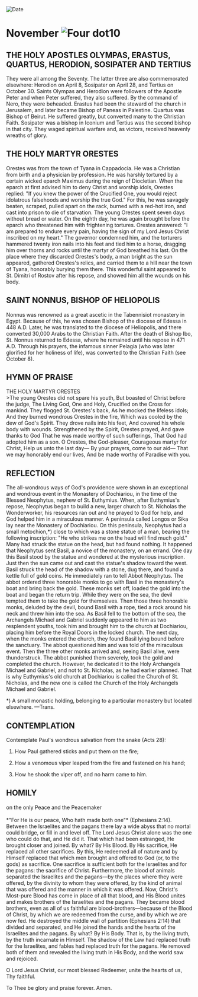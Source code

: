 
<RunningHead />
<Image src="/title-imprint.png" height={68} width={50} alt="Date" className="title-imprint"/>

# <div id="date">November <Image className="four-dot" src="/four-dot.png" height={15} width={15} alt="Four dot" />10</div>

## THE HOLY APOSTLES OLYMPAS, ERASTUS, QUARTUS, HERODION, SOSIPATER AND TERTIUS

They were all among the Seventy. The latter three are also commemorated elsewhere: Herodion on April 8, Sosipater on April 28, and Tertius on October 30. Saints Olympas and Herodion were followers of the Apostle Peter and when Peter suffered, they also suffered. By the command of Nero, they were beheaded. Erastus had been the steward of the church in Jerusalem, and later became Bishop of Paneas in Palestine. Quartus was Bishop of Beirut. He suffered greatly, but converted many to the Christian Faith. Sosipater was a bishop in Iconium and Tertius was the second bishop in that city. They waged spiritual warfare and, as victors, received heavenly wreaths of glory.

## THE HOLY MARTYR ORESTES

Orestes was from the town of Tyana in Cappadocia. He was a Christian from birth and a physician by profession. He was harshly tortured by a certain wicked eparch Maximus during the reign of Diocletian. When the eparch at first advised him to deny Christ and worship idols, Orestes replied: "If you knew the power of the Crucified One, you would reject idolatrous falsehoods and worship the true God." For this, he was savagely beaten, scraped, pulled apart on the rack, burned with a red-hot iron, and cast into prison to die of starvation. The young Orestes spent seven days without bread or water. On the eighth day, he was again brought before the eparch who threatened him with frightening tortures. Orestes answered: "I am prepared to endure every pain, having the sign of my Lord Jesus Christ inscribed on my heart." The governor condemned him, and the torturers hammered twenty iron nails into his feet and tied him to a horse, dragging him over thorns and rocks until the martyr of God breathed his last. On the place where they discarded Orestes's body, a man bright as the sun appeared, gathered Orestes's relics, and carried them to a hill near the town of Tyana, honorably burying them there. This wonderful saint appeared to St. Dimitri of Rostov after his repose, and showed him all the wounds on his body.

## SAINT NONNUS, BISHOP OF HELIOPOLIS

Nonnus was renowned as a great ascetic in the Tabennisiot monastery in Egypt. Because of this, he was chosen Bishop of the diocese of Edessa in 448 A.D. Later, he was translated to the diocese of Heliopolis, and there converted 30,000 Arabs to the Christian Faith. After the death of Bishop Ibo, St. Nonnus returned to Edessa, where he remained until his repose in 471 A.D. Through his prayers, the infamous sinner Pelagia (who was later glorified for her holiness of life), was converted to the Christian Faith (see October 8).


## HYMN OF PRAISE
<div style={{textAlign:'center', color:'crimson', fontWeight:'bold'}}>
THE HOLY MARTYR ORESTES
</div>
>The young Orestes did not spare his youth,  
But boasted of Christ before the judge,  
The Living God, One and Holy,  
Crucified on the Cross for mankind.  
They flogged St. Orestes's back,  
As he mocked the lifeless idols;  
And they burned wondrous Orestes in the fire,  
Which was cooled by the dew of God's Spirit.  
They drove nails into his feet,  
And covered his whole body with wounds.  
Strengthened by the Spirit, Orestes prayed,  
And gave thanks to God  
That he was made worthy of such sufferings,  
That God had adopted him as a son.  
O Orestes, the God-pleaser,  
Courageous martyr for Christ,  
Help us unto the last day—  
By your prayers, come to our aid—  
That we may honorably end our lives,  
And be made worthy of Paradise with you.  


## REFLECTION

The all-wondrous ways of God's providence were shown in an exceptional and wondrous event in the Monastery of Dochiariou, in the time of the Blessed Neophytus, nephew of St. Euthymius. When, after Euthymius's repose, Neophytus began to build a new, larger church to St. Nicholas the Wonderworker, his resources ran out and he prayed to God for help, and God helped him in a miraculous manner. A peninsula called Longos or Sika lay near the Monastery of Dochiariou. On this peninsula, Neophytus had a small metochion,*) close to which was a stone statue of a man, bearing the following inscription: "He who strikes me on the head will find much gold." Many had struck the statue on the head, but had found nothing. It happened that Neophytus sent Basil, a novice of the monastery, on an errand. One day this Basil stood by the statue and wondered at the mysterious inscription. Just then the sun came out and cast the statue's shadow toward the west. Basil struck the head of the shadow with a stone, dug there, and found a kettle full of gold coins. He immediately ran to tell Abbot Neophytus. The abbot ordered three honorable monks to go with Basil in the monastery's boat and bring back the gold. These monks set off, loaded the gold into the boat and began the return trip. While they were on the sea, the devil tempted them to take the gold for themselves. Then those three honorable monks, deluded by the devil, bound Basil with a rope, tied a rock around his neck and threw him into the sea. As Basil fell to the bottom of the sea, the Archangels Michael and Gabriel suddenly appeared to him as two resplendent youths, took him and brought him to the church at Dochiariou, placing him before the Royal Doors in the locked church. The next day, when the monks entered the church, they found Basil lying bound before the sanctuary. The abbot questioned him and was told of the miraculous event. Then the three other monks arrived and, seeing Basil alive, were thunderstruck. The abbot punished them severely, took the gold and completed the church. However, he dedicated it to the Holy Archangels Michael and Gabriel, and not to St. Nicholas, as he had earlier planned. That is why Euthymius's old church at Dochiariou is called the Church of St. Nicholas, and the new one is called the Church of the Holy Archangels Michael and Gabriel.

*) A small monastic holding, belonging to a particular monastery but located elsewhere. —Trans.


## CONTEMPLATION

Contemplate Paul's wondrous salvation from the snake (Acts 28):

1. How Paul gathered sticks and put them on the fire;

2. How a venomous viper leaped from the fire and fastened on his hand;

3. How he shook the viper off, and no harm came to him.


## HOMILY
<div style={{textAlign:'center', color:'crimson', fontWeight:'bold'}}>
on the only Peace and the Peacemaker
</div>
<br />
<div style={{textAlign:'right'}}>
*"For He is our peace, Who hath made both one"* (Ephesians 2:14).
</div>
Between the Israelites and the pagans there lay a wide abyss that no mortal could bridge, or fill in and level off. The Lord Jesus Christ alone was the one who could do that, and He did it. That which had been estranged, He brought closer and joined. By what? By His Blood. By His sacrifice, He replaced all other sacrifices. By this, He redeemed all of nature and by Himself replaced that which men brought and offered to God (or, to the gods) as sacrifice. One sacrifice is sufficient both for the Israelites and for the pagans: the sacrifice of Christ. Furthermore, the blood of animals separated the Israelites and the pagans—by the places where they were offered, by the divinity to whom they were offered, by the kind of animal that was offered and the manner in which it was offered. Now, Christ's Most-pure Blood has come in place of all that blood, and His Blood unites and makes brothers of the Israelites and the pagans. They became blood brothers, even as all of us faithful are blood-brothers—because of the Blood of Christ, by which we are redeemed from the curse, and by which we are now fed. He destroyed the middle wall of partition (Ephesians 2:14) that divided and separated, and He joined the hands and the hearts of the Israelites and the pagans. By what? By His Body. That is, by the living truth, by the truth incarnate in Himself. The shadow of the Law had replaced truth for the Israelites, and fables had replaced truth for the pagans. He removed both of them and revealed the living truth in His Body, and the world saw and rejoiced.

O Lord Jesus Christ, our most blessed Redeemer, unite the hearts of us, Thy faithful.

To Thee be glory and praise forever. Amen.